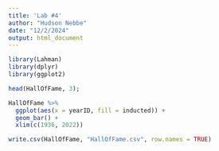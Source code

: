```yaml
---
title: 'Lab #4'
author: "Hudson Nebbe"
date: "12/2/2024"
output: html_document
---
```


```r
library(Lahman)
library(dplyr)
library(ggplot2)
```

``` r
head(HallOfFame, 3);
```

``` r
HallOfFame %>% 
  ggplot(aes(x = yearID, fill = inducted)) +
  geom_bar() +
  xlim(c(1936, 2022))
```

``` r
write.csv(HallOfFame, "HallOfFame.csv", row.names = TRUE)
```

``` r

```
